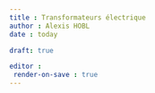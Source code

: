 ```yaml
---
title : Transformateurs électrique
author : Alexis HOBL
date : today

draft: true

editor : 
 render-on-save : true
---
```


